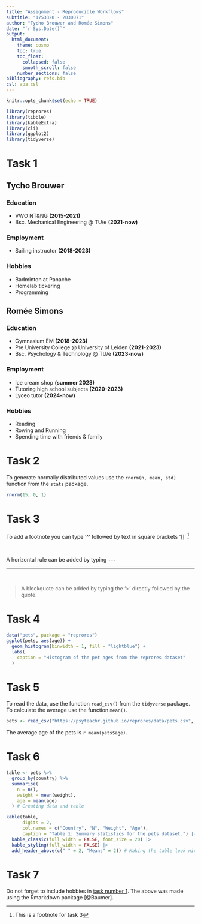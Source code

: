 ```yaml
---
title: "Assignment - Reproducible Workflows"
subtitle: "1753320 - 2030071"
author: "Tycho Brouwer and Romée Simons"
date: "`r Sys.Date()`"
output:
  html_document:
    theme: cosmo
    toc: true
    toc_float:
      collapsed: false
      smooth_scroll: false
    number_sections: false
bibliography: refs.bib
csl: apa.csl
---
```


```r
knitr::opts_chunk$set(echo = TRUE)

library(reprores)
library(tibble)
library(kableExtra)
library(cli)
library(ggplot2)
library(tidyverse)
```

# Task 1 

## Tycho Brouwer

### Education

- VWO NT&NG **(2015-2021)**
- Bsc. Mechanical Engineering \@ TU/e **(2021-now)**

### Employment

- Sailing instructor **(2018-2023)**

### Hobbies

- Badminton at Panache
- Homelab tickering
- Programming

## Romée Simons

### Education

- Gymnasium EM **(2018-2023)**
- Pre University College \@ University of Leiden **(2021-2023)**
- Bsc. Psychology & Technology \@ TU/e  **(2023-now)**

### Employment

- Ice cream shop **(summer 2023)**
- Tutoring high school subjects **(2020-2023)**
- Lyceo tutor **(2024-now)**

### Hobbies 

- Reading
- Rowing and Running
- Spending time with friends & family

# Task 2

To generate normally distributed values use the `rnorm(n, mean, std)` function from the `stats` package.

```r
rnorm(15, 0, 1)
```

# Task 3

To add a footnote you can type '^' followed by text in square brackets '[]' ^[This is a footnote for task 3]

\

A horizontal rule can be added by typing `---`

---

\

> A blockquote can be added by typing the '>' directly followed by the quote.

# Task 4

```r
data("pets", package = "reprores")
ggplot(pets, aes(age)) +
  geom_histogram(binwidth = 1, fill = "lightblue") +
  labs(
    caption = "Histogram of the pet ages from the reprores dataset"
  )
```

# Task 5

To read the data, use the function `read_csv()` from the `tidyverse` package. To calculate the average use the function `mean()`.

```r
pets <- read_csv("https://psyteachr.github.io/reprores/data/pets.csv", show_col_types = FALSE)
```

The average age of the pets is `r mean(pets$age)`.

# Task 6

```r
table <- pets %>%
  group_by(country) %>%
  summarise(
    n = n(),
    weight = mean(weight), 
    age = mean(age)  
  ) # Creating data and table 

kable(table, 
      digits = 2, 
      col.names = c("Country", "N", "Weight", "Age"),
      caption = "Table 1: Summary statistics for the pets dataset.") |>
  kable_classic(full_width = FALSE, font_size = 20) |>
  kable_styling(full_width = FALSE) |>
  add_header_above(c(" " = 2, "Means" = 2)) # Making the table look nice
```

# Task 7

Do not forget to include hobbies in [task number 1](#task-1). The above was made using the Rmarkdown package [@Baumer].
